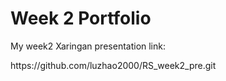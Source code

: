 # Week 2 Portfolio {.unnumbered}

My week2 Xaringan presentation link:

https://github.com/luzhao2000/RS_week2_pre.git
